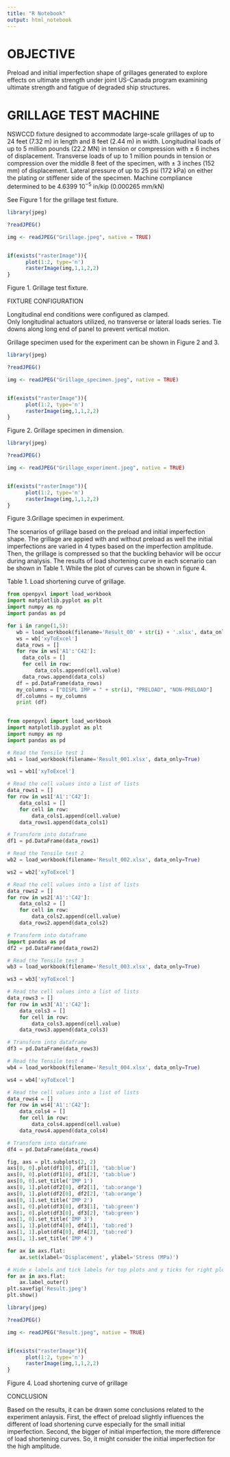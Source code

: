 ---
title: "R Notebook"
output: html_notebook
---

# OBJECTIVE

Preload and initial imperfection shape of grillages generated to explore effects on ultimate strength under joint US-Canada program examining ultimate strength and fatigue of degraded ship structures.


# GRILLAGE TEST MACHINE

NSWCCD fixture designed to accommodate large-scale grillages of up to 24 feet (7.32 m) in length and 8 feet (2.44 m) in width. 
Longitudinal loads of up to 5 million pounds (22.2 MN) in tension or compression with $\pm$ 6 inches of displacement.
Transverse loads of up to 1 million pounds in tension or compression over the middle 8 feet of the specimen, with $\pm$ 3 inches (152 mm) of displacement.
Lateral pressure of up to 25 psi (172 kPa) on either the plating or stiffener side of the specimen. 
Machine compliance determined to be 4.6399 10$^{−5}$  in/kip (0.000265 mm/kN)

See Figure 1 for the grillage test fixture.



```{r}
library(jpeg)

?readJPEG()

img <- readJPEG("Grillage.jpeg", native = TRUE)


if(exists("rasterImage")){
      plot(1:2, type='n')
      rasterImage(img,1,1,2,2)
}
```
Figure 1. Grillage test fixture.


FIXTURE CONFIGURATION

Longitudinal end conditions were configured as clamped.  
Only longitudinal actuators utilized, no transverse or lateral loads series.
Tie downs along long end of panel to prevent vertical motion.

Grillage specimen used for the experiment can be shown in Figure 2 and 3.

```{r}
library(jpeg)

?readJPEG()

img <- readJPEG("Grillage_specimen.jpeg", native = TRUE)


if(exists("rasterImage")){
      plot(1:2, type='n')
      rasterImage(img,1,1,2,2)
}
```
Figure 2. Grillage specimen in dimension.



```{r}
library(jpeg)

?readJPEG()

img <- readJPEG("Grillage_experiment.jpeg", native = TRUE)


if(exists("rasterImage")){
      plot(1:2, type='n')
      rasterImage(img,1,1,2,2)
}
```
Figure 3.Grillage specimen in experiment.


The scenarios of grillage based on the preload and initial imperfection shape. The grillage are appied with and without preload as well the initial imperfections are varied in 4 types based on the imperfection amplitude. Then, the grillage is compressed so that the buckling behavior will be occur during analysis. The results of load shortening curve in each scenario can be shown in Table 1. While the plot of curves can be shown in figure 4.

Table 1. Load shortening curve of grillage.
```{python}
from openpyxl import load_workbook
import matplotlib.pyplot as plt
import numpy as np
import pandas as pd

for i in range(1,5):
   wb = load_workbook(filename='Result_00' + str(i) + '.xlsx', data_only=True)
   ws = wb['xyToExcel']
   data_rows = []
   for row in ws['A1':'C42']:
     data_cols = []
     for cell in row:
         data_cols.append(cell.value)
     data_rows.append(data_cols)
   df = pd.DataFrame(data_rows)
   my_columns = ["DISPL IMP = " + str(i), "PRELOAD", "NON-PRELOAD"]
   df.columns = my_columns
   print (df)
    
```





```{python}
from openpyxl import load_workbook
import matplotlib.pyplot as plt
import numpy as np
import pandas as pd

# Read the Tensile test 1 
wb1 = load_workbook(filename='Result_001.xlsx', data_only=True)

ws1 = wb1['xyToExcel']

# Read the cell values into a list of lists
data_rows1 = []
for row in ws1['A1':'C42']:
    data_cols1 = []
    for cell in row:
        data_cols1.append(cell.value)
    data_rows1.append(data_cols1)

# Transform into dataframe
df1 = pd.DataFrame(data_rows1)

# Read the Tensile test 2
wb2 = load_workbook(filename='Result_002.xlsx', data_only=True)

ws2 = wb2['xyToExcel']

# Read the cell values into a list of lists
data_rows2 = []
for row in ws2['A1':'C42']:
    data_cols2 = []
    for cell in row:
        data_cols2.append(cell.value)
    data_rows2.append(data_cols2)

# Transform into dataframe
import pandas as pd
df2 = pd.DataFrame(data_rows2)

# Read the Tensile test 3
wb3 = load_workbook(filename='Result_003.xlsx', data_only=True)

ws3 = wb3['xyToExcel']

# Read the cell values into a list of lists
data_rows3 = []
for row in ws3['A1':'C42']:
    data_cols3 = []
    for cell in row:
        data_cols3.append(cell.value)
    data_rows3.append(data_cols3)

# Transform into dataframe
df3 = pd.DataFrame(data_rows3)

# Read the Tensile test 4
wb4 = load_workbook(filename='Result_004.xlsx', data_only=True)

ws4 = wb4['xyToExcel']

# Read the cell values into a list of lists
data_rows4 = []
for row in ws4['A1':'C42']:
    data_cols4 = []
    for cell in row:
        data_cols4.append(cell.value)
    data_rows4.append(data_cols4)

# Transform into dataframe
df4 = pd.DataFrame(data_rows4)

fig, axs = plt.subplots(2, 2)
axs[0, 0].plot(df1[0], df1[1], 'tab:blue')
axs[0, 0].plot(df1[0], df1[2], 'tab:blue')
axs[0, 0].set_title('IMP 1')
axs[0, 1].plot(df2[0], df2[1], 'tab:orange')
axs[0, 1].plot(df2[0], df2[2], 'tab:orange')
axs[0, 1].set_title('IMP 2')
axs[1, 0].plot(df3[0], df3[1], 'tab:green')
axs[1, 0].plot(df3[0], df3[2], 'tab:green')
axs[1, 0].set_title('IMP 3')
axs[1, 1].plot(df4[0], df4[1], 'tab:red')
axs[1, 1].plot(df4[0], df4[2], 'tab:red')
axs[1, 1].set_title('IMP 4')

for ax in axs.flat:
    ax.set(xlabel='Displacement', ylabel='Stress (MPa)')

# Hide x labels and tick labels for top plots and y ticks for right plots.
for ax in axs.flat:
    ax.label_outer()
plt.savefig('Result.jpeg')
plt.show()

```


```{r}
library(jpeg)

?readJPEG()

img <- readJPEG("Result.jpeg", native = TRUE)


if(exists("rasterImage")){
      plot(1:2, type='n')
      rasterImage(img,1,1,2,2)
}
```
Figure 4. Load shortening curve of grillage


CONCLUSION

Based on the results, it can be drawn some conclusions related to the experiment anlaysis. First, the effect of preload slightly influences the different of load shortening curve especially for the small initial imperfection. Second, the bigger of initial imperfection, the more difference of load shortening curves. So, it might consider the initial imperfection for the high amplitude.



